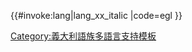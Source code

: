 <includeonly>{{#invoke:lang|lang_xx_italic
|code=egl
}}</includeonly><noinclude>
{{Documentation|Template:Lang-x/doc}}
[[Category:義大利語族多語言支持模板]]
</noinclude>